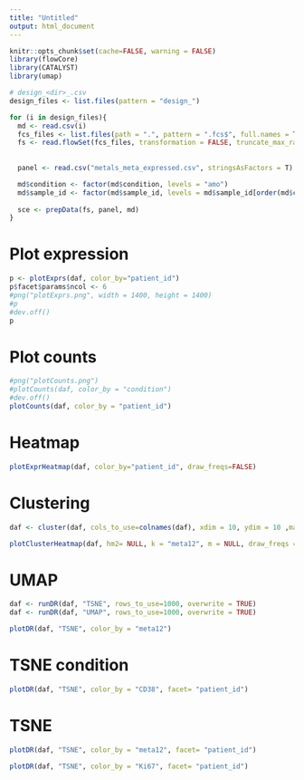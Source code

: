 ```yaml
---
title: "Untitled"
output: html_document
---
```



```r
knitr::opts_chunk$set(cache=FALSE, warning = FALSE)
library(flowCore)
library(CATALYST)
library(umap)
```

```r
# design_<dir>_.csv
design_files <- list.files(pattern = "design_")

for (i in design_files){
  md <- read.csv(i)
  fcs_files <- list.files(path = ".", pattern = ".fcs$", full.names = T)
  fs <- read.flowSet(fcs_files, transformation = FALSE, truncate_max_range = FALSE)
  
  
  panel <- read.csv("metals_meta_expressed.csv", stringsAsFactors = T)

  md$condition <- factor(md$condition, levels = "amo")
  md$sample_id <- factor(md$sample_id, levels = md$sample_id[order(md$condition)])
  
  sce <- prepData(fs, panel, md)
}
```

# Plot expression

```r
p <- plotExprs(daf, color_by="patient_id")
p$facet$params$ncol <- 6
#png("plotExprs.png", width = 1400, height = 1400)
#p
#dev.off()
p
```

# Plot counts

```r
#png("plotCounts.png")
#plotCounts(daf, color_by = "condition")
#dev.off()
plotCounts(daf, color_by = "patient_id")
```


# Heatmap

```r
plotExprHeatmap(daf, color_by="patient_id", draw_freqs=FALSE)
```

# Clustering 

```r

daf <- cluster(daf, cols_to_use=colnames(daf), xdim = 10, ydim = 10 ,maxK =20, seed = 1234)

plotClusterHeatmap(daf, hm2= NULL, k = "meta12", m = NULL, draw_freqs = TRUE)

```

# UMAP

```r

daf <- runDR(daf, "TSNE", rows_to_use=1000, overwrite = TRUE)
daf <- runDR(daf, "UMAP", rows_to_use=1000, overwrite = TRUE)

plotDR(daf, "TSNE", color_by = "meta12")
```


# TSNE condition

```r
plotDR(daf, "TSNE", color_by = "CD38", facet= "patient_id")
```

# TSNE 

```r
plotDR(daf, "TSNE", color_by = "meta12", facet= "patient_id")
```

```r
plotDR(daf, "TSNE", color_by = "Ki67", facet= "patient_id")
```